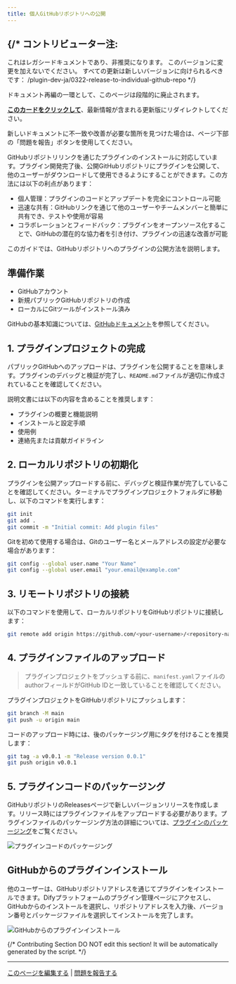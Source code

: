 ```yaml
---
title: 個人GitHubリポジトリへの公開
---
```



{/* 
  コントリビューター注:
  ----------------
  これはレガシードキュメントであり、非推奨になります。
  このバージョンに変更を加えないでください。
  すべての更新は新しいバージョンに向けられるべきです：
  /plugin-dev-ja/0322-release-to-individual-github-repo
*/}

<Card title="このドキュメントはまもなく非推奨になります" icon="circle-exclamation" href="/plugin-dev-ja/0322-release-to-individual-github-repo">
  <p>ドキュメント再編の一環として、このページは段階的に廃止されます。</p>
  
  <p><u><b>このカードをクリックして</b></u>、最新情報が含まれる更新版にリダイレクトしてください。</p>
  
  <p>新しいドキュメントに不一致や改善が必要な箇所を見つけた場合は、ページ下部の「問題を報告」ボタンを使用してください。</p>
</Card>

GitHubリポジトリリンクを通じたプラグインのインストールに対応しています。プラグイン開発完了後、公開GitHubリポジトリにプラグインを公開して、他のユーザーがダウンロードして使用できるようにすることができます。この方法には以下の利点があります：

* 個人管理：プラグインのコードとアップデートを完全にコントロール可能
* 迅速な共有：GitHubリンクを通じて他のユーザーやチームメンバーと簡単に共有でき、テストや使用が容易
* コラボレーションとフィードバック：プラグインをオープンソース化することで、GitHubの潜在的な協力者を引き付け、プラグインの迅速な改善が可能

このガイドでは、GitHubリポジトリへのプラグインの公開方法を説明します。

## 準備作業

* GitHubアカウント
* 新規パブリックGitHubリポジトリの作成
* ローカルにGitツールがインストール済み

GitHubの基本知識については、[GitHubドキュメント](https://docs.github.com/en/repositories/creating-and-managing-repositories/creating-a-new-repository)を参照してください。

## 1. プラグインプロジェクトの完成

パブリックGitHubへのアップロードは、プラグインを公開することを意味します。プラグインのデバッグと検証が完了し、`README.md`ファイルが適切に作成されていることを確認してください。

説明文書には以下の内容を含めることを推奨します：

* プラグインの概要と機能説明
* インストールと設定手順
* 使用例
* 連絡先または貢献ガイドライン

## 2. ローカルリポジトリの初期化
プラグインを公開アップロードする前に、デバッグと検証作業が完了していることを確認してください。ターミナルでプラグインプロジェクトフォルダに移動し、以下のコマンドを実行します：

```bash
git init
git add .
git commit -m "Initial commit: Add plugin files"
```

Gitを初めて使用する場合は、Gitのユーザー名とメールアドレスの設定が必要な場合があります：

```bash
git config --global user.name "Your Name"
git config --global user.email "your.email@example.com"
```

## 3. リモートリポジトリの接続

以下のコマンドを使用して、ローカルリポジトリをGitHubリポジトリに接続します：

```bash
git remote add origin https://github.com/<your-username>/<repository-name>.git
```


## 4. プラグインファイルのアップロード

> プラグインプロジェクトをプッシュする前に、`manifest.yaml`ファイルのauthorフィールドがGitHub IDと一致していることを確認してください。

プラグインプロジェクトをGitHubリポジトリにプッシュします：

```bash
git branch -M main
git push -u origin main
```


コードのアップロード時には、後のパッケージング用にタグを付けることを推奨します：


```bash
git tag -a v0.0.1 -m "Release version 0.0.1"
git push origin v0.0.1
```

## 5. プラグインコードのパッケージング

GitHubリポジトリのReleasesページで新しいバージョンリリースを作成します。リリース時にはプラグインファイルをアップロードする必要があります。プラグインファイルのパッケージング方法の詳細については、[プラグインのパッケージング](/ja-jp/plugins/publish-plugins/package-plugin-file-and-publish)をご覧ください。

![プラグインコードのパッケージング](https://assets-docs.dify.ai/2025/01/de1d01614ade2214dba5f19eea682804.png)

## GitHubからのプラグインインストール

他のユーザーは、GitHubリポジトリアドレスを通じてプラグインをインストールできます。Difyプラットフォームのプラグイン管理ページにアクセスし、GitHubからのインストールを選択し、リポジトリアドレスを入力後、バージョン番号とパッケージファイルを選択してインストールを完了します。

![GitHubからのプラグインインストール](https://assets-docs.dify.ai/2025/01/7db779f2d581f1c55250e45a4f23d6fb.png)

{/*
Contributing Section
DO NOT edit this section!
It will be automatically generated by the script.
*/}

---

[このページを編集する](https://github.com/langgenius/dify-docs/edit/main/ja-jp/plugins/publish-plugins/publish-plugin-on-personal-github-repo.mdx) | [問題を報告する](https://github.com/langgenius/dify-docs/issues/new?template=docs.yml)

